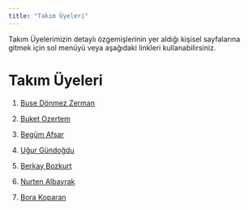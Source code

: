 ```yaml
---
title: "Takım Üyeleri"
---
```


Takım Üyelerimizin detaylı özgemişlerinin yer aldığı kişisel sayfalarına gitmek için sol menüyü veya aşağıdaki linkleri kullanabilirsiniz.

# Takım Üyeleri

1.  [Buse Dönmez Zerman](/takim/busedonmezzerman.qmd)

2.  [Buket Ozertem](/takim/buketozertem.qmd)

3.  [Begüm Afşar](/takim/begumafsar.qmd)

4.  [Uğur Gündoğdu](/takim/ugurgundogdu.qmd)

5.  [Berkay Bozkurt](/takim/berkaybozkurt.qmd)

6.  [Nurten Albayrak](/takim/nurtenalbayrak.qmd)

7.  [Bora Koparan](/takim/borakoparan.qmd)

